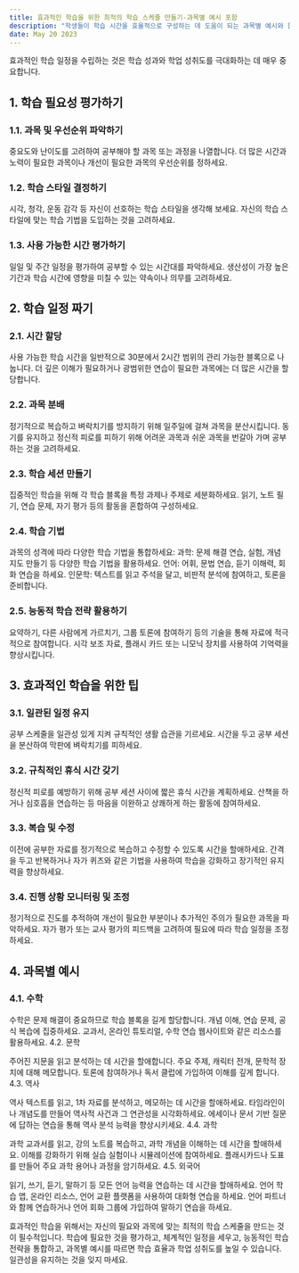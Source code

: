 ```yaml
---
title: 효과적인 학습을 위한 최적의 학습 스케줄 만들기-과목별 예시 포함
description: "학생들이 학습 시간을 효율적으로 구성하는 데 도움이 되는 과목별 예시와 함께 최적의 학습 스케줄을 만들기 위한 종합적인 가이드를 제공합니다."
date: May 20 2023
---
```



효과적인 학습 일정을 수립하는 것은 학습 성과와 학업 성취도를 극대화하는 데 매우 중요합니다. 

## 1. 학습 필요성 평가하기
### 1.1. 과목 및 우선순위 파악하기

중요도와 난이도를 고려하여 공부해야 할 과목 또는 과정을 나열합니다.
더 많은 시간과 노력이 필요한 과목이나 개선이 필요한 과목의 우선순위를 정하세요.
### 1.2. 학습 스타일 결정하기

시각, 청각, 운동 감각 등 자신이 선호하는 학습 스타일을 생각해 보세요.
자신의 학습 스타일에 맞는 학습 기법을 도입하는 것을 고려하세요.
### 1.3. 사용 가능한 시간 평가하기

일일 및 주간 일정을 평가하여 공부할 수 있는 시간대를 파악하세요.
생산성이 가장 높은 기간과 학습 시간에 영향을 미칠 수 있는 약속이나 의무를 고려하세요.
## 2. 학습 일정 짜기
### 2.1. 시간 할당

사용 가능한 학습 시간을 일반적으로 30분에서 2시간 범위의 관리 가능한 블록으로 나눕니다.
더 깊은 이해가 필요하거나 광범위한 연습이 필요한 과목에는 더 많은 시간을 할당합니다.
### 2.2. 과목 분배

정기적으로 복습하고 벼락치기를 방지하기 위해 일주일에 걸쳐 과목을 분산시킵니다.
동기를 유지하고 정신적 피로를 피하기 위해 어려운 과목과 쉬운 과목을 번갈아 가며 공부하는 것을 고려하세요.
### 2.3. 학습 세션 만들기

집중적인 학습을 위해 각 학습 블록을 특정 과제나 주제로 세분화하세요.
읽기, 노트 필기, 연습 문제, 자기 평가 등의 활동을 혼합하여 구성하세요.
### 2.4. 학습 기법

과목의 성격에 따라 다양한 학습 기법을 통합하세요:
과학: 문제 해결 연습, 실험, 개념 지도 만들기 등 다양한 학습 기법을 활용하세요.
언어: 어휘, 문법 연습, 듣기 이해력, 회화 연습을 하세요.
인문학: 텍스트를 읽고 주석을 달고, 비판적 분석에 참여하고, 토론을 준비합니다.
### 2.5. 능동적 학습 전략 활용하기

요약하기, 다른 사람에게 가르치기, 그룹 토론에 참여하기 등의 기술을 통해 자료에 적극적으로 참여합니다.
시각 보조 자료, 플래시 카드 또는 니모닉 장치를 사용하여 기억력을 향상시킵니다.
## 3. 효과적인 학습을 위한 팁
### 3.1. 일관된 일정 유지

공부 스케줄을 일관성 있게 지켜 규칙적인 생활 습관을 기르세요.
시간을 두고 공부 세션을 분산하여 막판에 벼락치기를 피하세요.
### 3.2. 규칙적인 휴식 시간 갖기

정신적 피로를 예방하기 위해 공부 세션 사이에 짧은 휴식 시간을 계획하세요.
산책을 하거나 심호흡을 연습하는 등 마음을 이완하고 상쾌하게 하는 활동에 참여하세요.
### 3.3. 복습 및 수정

이전에 공부한 자료를 정기적으로 복습하고 수정할 수 있도록 시간을 할애하세요.
간격을 두고 반복하거나 자가 퀴즈와 같은 기법을 사용하여 학습을 강화하고 장기적인 유지력을 향상하세요.
### 3.4. 진행 상황 모니터링 및 조정

정기적으로 진도를 추적하여 개선이 필요한 부분이나 추가적인 주의가 필요한 과목을 파악하세요.
자가 평가 또는 교사 평가의 피드백을 고려하여 필요에 따라 학습 일정을 조정하세요.
## 4. 과목별 예시
### 4.1. 수학

수학은 문제 해결이 중요하므로 학습 블록을 길게 할당합니다.
개념 이해, 연습 문제, 공식 복습에 집중하세요.
교과서, 온라인 튜토리얼, 수학 연습 웹사이트와 같은 리소스를 활용하세요.
4.2. 문학

주어진 지문을 읽고 분석하는 데 시간을 할애합니다.
주요 주제, 캐릭터 전개, 문학적 장치에 대해 메모합니다.
토론에 참여하거나 독서 클럽에 가입하여 이해를 깊게 합니다.
4.3. 역사

역사 텍스트를 읽고, 1차 자료를 분석하고, 메모하는 데 시간을 할애하세요.
타임라인이나 개념도를 만들어 역사적 사건과 그 연관성을 시각화하세요.
에세이나 문서 기반 질문에 답하는 연습을 통해 역사 분석 능력을 향상시키세요.
4.4. 과학

과학 교과서를 읽고, 강의 노트를 복습하고, 과학 개념을 이해하는 데 시간을 할애하세요.
이해를 강화하기 위해 실습 실험이나 시뮬레이션에 참여하세요.
플래시카드나 도표를 만들어 주요 과학 용어나 과정을 암기하세요.
4.5. 외국어

읽기, 쓰기, 듣기, 말하기 등 모든 언어 능력을 연습하는 데 시간을 할애하세요.
언어 학습 앱, 온라인 리소스, 언어 교환 플랫폼을 사용하여 대화형 연습을 하세요.
언어 파트너와 함께 연습하거나 언어 회화 그룹에 가입하여 말하기 연습을 하세요.



효과적인 학습을 위해서는 자신의 필요와 과목에 맞는 최적의 학습 스케줄을 만드는 것이 필수적입니다. 학습에 필요한 것을 평가하고, 체계적인 일정을 세우고, 능동적인 학습 전략을 통합하고, 과목별 예시를 따르면 학습 효율과 학업 성취도를 높일 수 있습니다. 일관성을 유지하는 것을 잊지 마세요.
